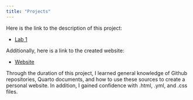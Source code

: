 ```yaml
---
title: "Projects"
---
```


Here is the link to the description of this project:

-   [Lab 1](https://mikejohnson51.github.io/csu-ess-330/labs/lab1.html#goals)

Additionally, here is a link to the created website:

-   [Website](https://allydiane.github.io)

Through the duration of this project, I learned general knowledge of Github repositories, Quarto documents, and how to use these sources to create a personal website. In addition, I gained confidence with .html, .yml, and .css files.
